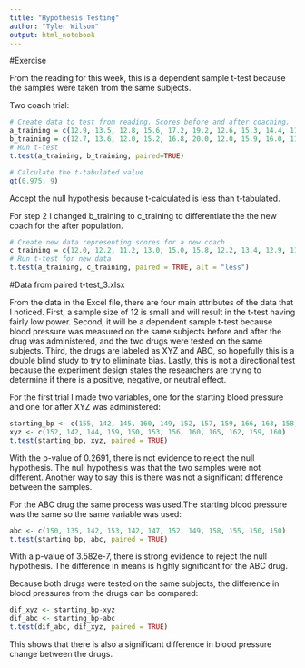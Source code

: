 ```yaml
---
title: "Hypothesis Testing"
author: "Tyler Wilson"
output: html_notebook
---
```


#Exercise

From the reading for this week, this is a dependent sample t-test because the samples were taken from the same subjects.

Two coach trial:
```r
# Create data to test from reading. Scores before and after coaching.
a_training = c(12.9, 13.5, 12.8, 15.6, 17.2, 19.2, 12.6, 15.3, 14.4, 11.3)
b_training = c(12.7, 13.6, 12.0, 15.2, 16.8, 20.0, 12.0, 15.9, 16.0, 11.1)
# Run t-test
t.test(a_training, b_training, paired=TRUE)
```

```r
# Calculate the t-tabulated value
qt(0.975, 9)
```
Accept the null hypothesis because t-calculated is less than t-tabulated.


For step 2 I changed b_training to c_training to differentiate the the new coach for the after population.
```r
# Create new data representing scores for a new coach
c_training = c(12.0, 12.2, 11.2, 13.0, 15.0, 15.8, 12.2, 13.4, 12.9, 11.0)
# Run t-test for new data
t.test(a_training, c_training, paired = TRUE, alt = "less")
```

#Data from paired t-test_3.xlsx

From the data in the Excel file, there are four main attributes of the data that I noticed. First, a sample size of 12 is small and will result in the t-test having fairly low power. Second, it will be a dependent sample t-test because blood pressure was measured on the same subjects before and after the drug was administered, and the two drugs were tested on the same subjects. Third, the drugs are labeled as XYZ and ABC, so hopefully this is a double blind study to try to eliminate bias. Lastly, this is not a directional test because the experiment design states the researchers are trying to determine if there is a positive, negative, or neutral effect.

For the first trial I made two variables, one for the starting blood pressure and one for after XYZ was administered:
```r
starting_bp <- c(155, 142, 145, 160, 149, 152, 157, 159, 166, 163, 158, 161)
xyz <- c(152, 142, 144, 159, 150, 153, 156, 160, 165, 162, 159, 160)
t.test(starting_bp, xyz, paired = TRUE)
```
With the p-value of 0.2691, there is not evidence to reject the null hypothesis. The null hypothesis was that the two samples were not different. Another way to say this is there was not a significant difference between the samples.

For the ABC drug the same process was used.The starting blood pressure was the same so the same variable was used:
```r
abc <- c(150, 135, 142, 153, 142, 147, 152, 149, 158, 155, 150, 150)
t.test(starting_bp, abc, paired = TRUE)
```
With a p-value of 3.582e-7, there is strong evidence to reject the null hypothesis. The difference in means is highly significant for the ABC drug. 

Because both drugs were tested on the same subjects, the difference in blood pressures from the drugs can be compared:
```r
dif_xyz <- starting_bp-xyz
dif_abc <- starting_bp-abc
t.test(dif_abc, dif_xyz, paired = TRUE)
```
This shows that there is also a significant difference in blood pressure change between the drugs.
